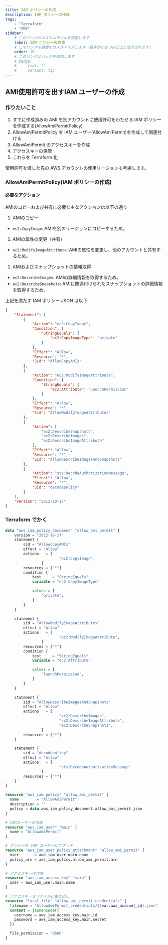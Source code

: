 ```yaml
---
title: IAM ポリシーの作成
description: IAM ポリシーの作成
tags:
    - "Terraform"
    - "AWS"
sidebar:
    # このリンクのカスタムラベルを設定します
    label: IAM ポリシーの作成
    # このリンクの順番をカスタマイズします（数字が小さいほど上に表示されます）
    order: 10
    # このリンクにバッジを追加します
    # badge:
    #     text: ""
    #     variant: tip
---
```



##  AMI使用許可を出すIAM ユーザーの作成

### 作りたいこと
1. すでに作成済みの AMI を別アカウントに使用許可をわたせる IAM ポリシーを作成する(AllowAmiPermitPolicy)
1. AllowAmiPermitPolicy を IAM ユーザー(AllowAmiPermit)を作成して関連付ける
1. AllowAmiPermit のアクセスキーを作成
1. アクセスキーの保管
1. これらを Terraform 化

使用許可を渡した先の AWS アカウントの使用リージョンも考慮します。

### AllowAmiPermitPolicy(IAM ポリシーの作成)
#### 必要なアクション
AMIのコピーおよび共有に必要な主なアクションは以下の通り

1. AMIのコピー
  - `ec2:CopyImage`: AMIを別のリージョンにコピーするため。
1. AMIの属性の変更（共有）
  - `ec2:ModifyImageAttribute`: AMIの属性を変更し、他のアカウントと共有するため。
1. AMIおよびスナップショットの情報取得
  - `ec2:DescribeImages`: AMIの詳細情報を取得するため。
  - `ec2:DescribeSnapshots`: AMIに関連付けられたスナップショットの詳細情報を取得するため。

上記を満たす IAM ポリシー JSON は以下

```JSON
{
    "Statement": [
        {
            "Action": "ec2:CopyImage",
            "Condition": {
                "StringEquals": {
                    "ec2:CopyImageType": "private"
                }
            },
            "Effect": "Allow",
            "Resource": "*",
            "Sid": "AllowCopyAMIs"
        },
        {
            "Action": "ec2:ModifyImageAttribute",
            "Condition": {
                "StringEquals": {
                    "ec2:Attribute": "LaunchPermission"
                }
            },
            "Effect": "Allow",
            "Resource": "*",
            "Sid": "AllowModifyImageAttributes"
        },
        {
            "Action": [
                "ec2:DescribeSnapshots",
                "ec2:DescribeImages",
                "ec2:DescribeImageAttribute"
            ],
            "Effect": "Allow",
            "Resource": "*",
            "Sid": "AllowDescribeImagesAndSnapshots"
        },
        {
            "Action": "sts:DecodeAuthorizationMessage",
            "Effect": "Allow",
            "Resource": "*",
            "Sid": "decodepolicy"
        }
    ],
    "Version": "2012-10-17"
}

```

### Terraform でかく

```tf 
data "aws_iam_policy_document" "allow_ami_permit" {
    version = "2012-10-17"
    statement {
        sid = "AllowCopyAMIs"
        effect = "Allow"
        actions   = [
                        "ec2:CopyImage",
                ]
        resources = ["*"]
        condition {
            test     = "StringEquals"
            variable = "ec2:CopyImageType"

            values = [
                "private",
            ]
        }
    }

    statement {
        sid = "AllowModifyImageAttributes"
        effect = "Allow"
        actions   = [
                        "ec2:ModifyImageAttribute",
                ]
        resources = ["*"]
        condition {
            test     = "StringEquals"
            variable = "ec2:Attribute"

            values = [
                "launchPermission",
            ]
        }
    }

    statement {
        sid = "AllowDescribeImagesAndSnapshots"
        effect = "Allow"
        actions   = [
                        "ec2:DescribeImages",
                        "ec2:DescribeImageAttribute",
                        "ec2:DescribeSnapshots",
                ]
        resources = ["*"]
    }

    statement {
        sid = "decodepolicy"
        effect = "Allow"
        actions   = [
                        "sts:DecodeAuthorizationMessage"
                ]
        resources = ["*"]
    }
}

resource "aws_iam_policy" "allow_ami_permit" {
  name        = "AllowAmiPermit"
  description = ""
  policy = data.aws_iam_policy_document.allow_ami_permit.json
}

# IAMユーザーの作成
resource "aws_iam_user" "main" {
  name = "AllowAmiPermit"
}

# ポリシーを IAM ユーザーにアタッチ
resource "aws_iam_user_policy_attachment" "allow_ami_permit" {
  user       = aws_iam_user.main.name
  policy_arn = aws_iam_policy.allow_ami_permit.arn
}

# アクセスキーの作成
resource "aws_iam_access_key" "main" {
  user = aws_iam_user.main.name
}

# アクセスキーをファイルに書き出し
resource "local_file" "allow_ami_permit_credentials" {
  filename = "AllowAmiPermit_credentials/${var.aws_account_id}.json"
  content = jsonencode({
    username = aws_iam_access_key.main.id
    password = aws_iam_access_key.main.secret
  })

  file_permission = "0600"
}

```



